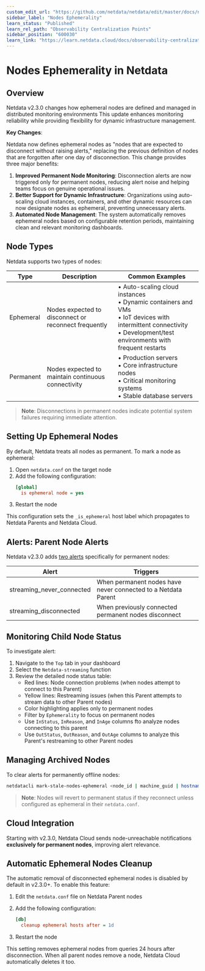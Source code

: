 ```yaml
---
custom_edit_url: "https://github.com/netdata/netdata/edit/master/docs/nodes-ephemerality.md"
sidebar_label: "Nodes Ephemerality"
learn_status: "Published"
learn_rel_path: "Observability Centralization Points"
sidebar_position: "600030"
learn_link: "https://learn.netdata.cloud/docs/observability-centralization-points/nodes-ephemerality"
---
```


# Nodes Ephemerality in Netdata

## Overview

Netdata v2.3.0 changes how ephemeral nodes are defined and managed in distributed monitoring environments This update enhances monitoring reliability while providing flexibility for dynamic infrastructure management.

**Key Changes**:

Netdata now defines ephemeral nodes as "nodes that are expected to disconnect without raising alerts," replacing the previous definition of nodes that are forgotten after one day of disconnection. This change provides three major benefits:

1. **Improved Permanent Node Monitoring**: Disconnection alerts are now triggered only for permanent nodes, reducing alert noise and helping teams focus on genuine operational issues.
2. **Better Support for Dynamic Infrastructure**: Organizations using auto-scaling cloud instances, containers, and other dynamic resources can now designate nodes as ephemeral, preventing unnecessary alerts.
3. **Automated Node Management**: The system automatically removes ephemeral nodes based on configurable retention periods, maintaining clean and relevant monitoring dashboards.

## Node Types

Netdata supports two types of nodes:

| Type      | Description                                          | Common Examples                                                                                                                                                             |
|-----------|------------------------------------------------------|-----------------------------------------------------------------------------------------------------------------------------------------------------------------------------|
| Ephemeral | Nodes expected to disconnect or reconnect frequently | • Auto-scaling cloud instances<br/>• Dynamic containers and VMs<br/>• IoT devices with intermittent connectivity<br/>• Development/test environments with frequent restarts |
| Permanent | Nodes expected to maintain continuous connectivity   | • Production servers<br/>• Core infrastructure nodes<br/>• Critical monitoring systems<br/>• Stable database servers                                                        |

> **Note**: Disconnections in permanent nodes indicate potential system failures requiring immediate attention.

## Setting Up Ephemeral Nodes

By default, Netdata treats all nodes as permanent. To mark a node as ephemeral:

1. Open `netdata.conf` on the target node
2. Add the following configuration:
   ```ini
   [global]
     is ephemeral node = yes
   ```
3. Restart the node

This configuration sets the `_is_ephemeral` host label which propagates to Netdata Parents and Netdata Cloud.

## Alerts: Parent Node Alerts

Netdata v2.3.0 adds [two alerts](https://github.com/netdata/netdata/blob/master/src/health/health.d/streaming.conf) specifically for permanent nodes:

| Alert                     | Triggers                                                      |
|---------------------------|---------------------------------------------------------------|
| streaming_never_connected | When permanent nodes have never connected to a Netdata Parent |
| streaming_disconnected    | When previously connected permanent nodes disconnect          |

## Monitoring Child Node Status

To investigate alert:

1. Navigate to the `Top` tab in your dashboard
2. Select the `Netdata-streaming` function
3. Review the detailed node status table:
    - Red lines: Node connection problems (when nodes attempt to connect to this Parent)
    - Yellow lines: Restreaming issues (when this Parent attempts to stream data to other Parent nodes)
    - Color highlighting applies only to permanent nodes
    - Filter by `Ephemerality` to focus on permanent nodes
    - Use `InStatus`, `InReason`, and `InAge` columns fto analyze nodes connecting to this parent
    - Use `OutStatus`, `OutReason`, and `OutAge` columns to analyze this Parent's restreaming to other Parent nodes

## Managing Archived Nodes

To clear alerts for permanently offline nodes:

```bash
netdatacli mark-stale-nodes-ephemeral <node_id | machine_guid | hostname | ALL_NODES>
```

> **Note**: Nodes will revert to permanent status if they reconnect unless configured as ephemeral in their `netdata.conf`.

## Cloud Integration

Starting with v2.3.0, Netdata Cloud sends node-unreachable notifications **exclusively for permanent nodes**, improving alert relevance.

## Automatic Ephemeral Nodes Cleanup

The automatic removal of disconnected ephemeral nodes is disabled by default in v2.3.0+. To enable this feature:

1. Edit the `netdata.conf` file on Netdata Parent nodes
2. Add the following configuration:

   ```ini
   [db]
     cleanup ephemeral hosts after = 1d
   ```
3. Restart the node

This setting removes ephemeral nodes from queries 24 hours after disconnection. When all parent nodes remove a node, Netdata Cloud automatically deletes it too.
